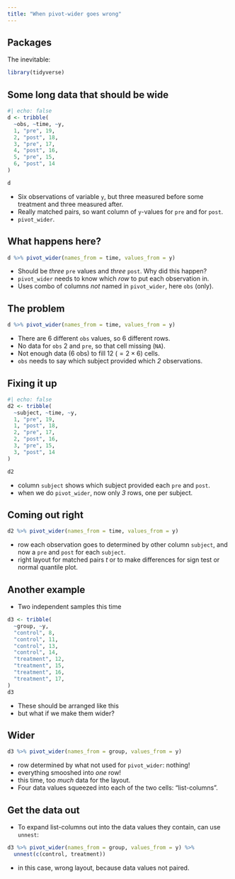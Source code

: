 ```yaml
---
title: "When pivot-wider goes wrong"
---
```


## Packages

The inevitable:

```r
library(tidyverse)
```

## Some long data that should be wide

```r
#| echo: false
d <- tribble(
  ~obs, ~time, ~y,
  1, "pre", 19,
  2, "post", 18,
  3, "pre", 17,
  4, "post", 16,
  5, "pre", 15,
  6, "post", 14
)
```

```r
d
```

-   Six observations of variable `y`, but three measured before some
    treatment and three measured after.
-   Really matched pairs, so want column of `y`-values for `pre` and for
    `post`.
-   `pivot_wider`.

## What happens here?

```r
d %>% pivot_wider(names_from = time, values_from = y)
```

-   Should be *three* `pre` values and *three* `post`. Why did this
    happen?
-   `pivot_wider` needs to know which *row* to put each observation in.
-   Uses combo of columns *not* named in `pivot_wider`, here `obs`
    (only).

## The problem

```r
d %>% pivot_wider(names_from = time, values_from = y)
```

-   There are 6 different `obs` values, so 6 different rows.
-   No data for `obs` 2 and `pre`, so that cell missing (`NA`).
-   Not enough data (6 obs) to fill 12 ($= 2 \times 6$) cells.
-   `obs` needs to say which subject provided which *2* observations.

## Fixing it up

```r
#| echo: false
d2 <- tribble(
  ~subject, ~time, ~y,
  1, "pre", 19,
  1, "post", 18,
  2, "pre", 17,
  2, "post", 16,
  3, "pre", 15,
  3, "post", 14
)
```

```r
d2
```


-   column `subject` shows which subject provided each `pre` and `post`.
-   when we do `pivot_wider`, now only *3* rows, one per subject.

## Coming out right

```r
d2 %>% pivot_wider(names_from = time, values_from = y)
```

-   row each observation goes to determined by other column `subject`,
    and now a `pre` and `post` for each `subject`.
-   right layout for matched pairs $t$ or to make differences for sign
    test or normal quantile plot.


## Another example

-   Two independent samples this time

```r
d3 <- tribble(
  ~group, ~y,
  "control", 8,
  "control", 11,
  "control", 13,
  "control", 14,
  "treatment", 12,
  "treatment", 15,
  "treatment", 16,
  "treatment", 17,
)
d3
```

-   These should be arranged like this
-   but what if we make them wider?

## Wider

```r
d3 %>% pivot_wider(names_from = group, values_from = y)
```

-   row determined by what not used for `pivot_wider`: nothing!
-   everything smooshed into *one* row!
-   this time, too *much* data for the layout.
-   Four data values squeezed into each of the two cells:
    "list-columns".

## Get the data out

-   To expand list-columns out into the data values they contain, can
    use `unnest`:

```r
d3 %>% pivot_wider(names_from = group, values_from = y) %>% 
  unnest(c(control, treatment))
```

-   in this case, wrong layout, because data values not paired.

